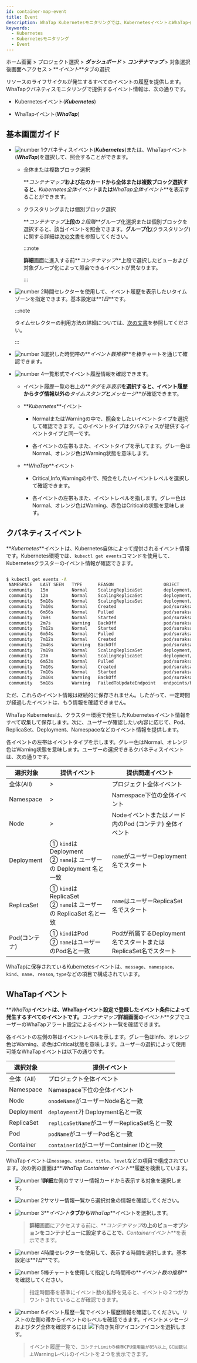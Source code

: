 ```yaml
---
id: container-map-event
title: Event
description: WhaTap Kubernetesモニタリングでは、KubernetesイベントとWhaTapイベントを提供します。
keywords:
  - Kubernetes
  - Kubernetesモニタリング
  - Event
---
```


ホーム画面 > プロジェクト選択 > **_ダッシュボード_** > **_コンテナマップ_** > 対象選択後<Cmdname sid="BTN07712" className="uitext" />画面へアクセス > **_イベント_**タブの選択

リソースのライフサイクルが発生するすべてのイベントの履歴を提供します。WhaTapクバネティスモニタリングで提供するイベント情報は、次の通りです。

- Kubernetesイベント(**_Kubernetes_**)

- WhaTapイベント(**_WhaTap_**)

## 基本画面ガイド

<ImgLang img='k8s-event-default3.png' desc='クバネティス詳細イベントタブ' />

- ![number 1](/img/number-01.png)クバネティスイベント(**_Kubernetes_**)または、WhaTapイベント(**_WhaTap_**)を選択して、照会することができます。 

  - 全体または複数ブロック選択

    **_コンテナマップ_**および左のカードから全体または複数ブロック選択すると、**_Kubernetes全体イベント_**または**_WhaTap全体イベント_**を表示することができます。

  - クラスタリングまたは個別ブロック選択

    **_コンテナマップ_**上段の**_２段階_**グループ化選択または個別ブロックを選択すると、該当イベントを照会できます。**グループ化**(クラスタリング)に関する詳細は[次の文書](container-group)を参照してください。

    :::note

    **詳細**画面に進入する前**_コンテナマップ_**上段で選択したビューおよび対象グループ化によって照会できるイベントが異なります。

    :::

- ![number 2](/img/number-02.png)時間セレクターを使用して、イベント履歴を表示したいタイムゾーンを指定できます。基本設定は**_1日_**です。

  :::note 

  タイムセレクターの利用方法の詳細については、[次の文書](usage-ui#timeselector)を参照してください。

  :::

- ![number 3](/img/number-03.png)選択した時間帯の**_イベント数推移_**を棒チャートを通じて確認できます。 

- ![number 4](/img/number-04.png)一覧形式でイベント履歴情報を確認できます。 

  - イベント履歴一覧の右上の**_タグを非表示_**を選択すると、イベント履歴からタグ情報以外の**_タイムスタンプ_**と**_メッセージ_**が確認できます。

  - **_Kubernetes_**イベント

    - <span class='k8s-normal'>Normal</span>または<span class='slow'>Warning</span>の中で、照会をしたいイベントタイプを選択して確認できます。このイベントタイプはクバネティスが提供するイベントタイプと同一です。

    - 各イベントの左帯もまた、イベントタイプを示してます。グレー色は<span class='k8s-normal'>Normal</span>、オレンジ色は<span class='slow'>Warning</span>状態を意味します。

  - **_WhaTap_**イベント

    - <span class='vslow'>Critical</span>,<span class='k8s-normal'>Info</span>,<span class='slow'>Warning</span>の中で、照会をしたいイベントレベルを選択して確認できます。

    - 各イベントの左帯もまた、イベントレベルを指します。グレー色は<span class='k8s-normal'>Normal</span>、オレンジ色は<span class='slow'>Warning</span>、赤色は<span class='vslow'>Critical</span>の状態を意味します。

## クバネティスイベント

**_Kubernetes_**イベントは、Kubernetes自体によって提供されるイベント情報です。Kubernetes環境では、`kubectl get events`コマンドを使用して、Kubernetesクラスターのイベント情報が確認できます。

```bash

$ kubectl get events -A
 NAMESPACE   LAST SEEN   TYPE      REASON                   OBJECT                            MESSAGE
 community   15m         Normal    ScalingReplicaSet        deployment/baekdusan              Scaled up replica set baekdusan-59554d4859 to 5
 community   12m         Normal    ScalingReplicaSet        deployment/suraksan               Scaled down replica set suraksan-66fc4bf889 to 3
 community   5m18s       Normal    ScalingReplicaSet        deployment/baekdusan              Scaled down replica set baekdusan-59554d4859 to 3
 community   7m10s       Normal    Created                  pod/suraksan-66fc4bf889-h2cw8     Created container suraksan
 community   6m56s       Normal    Pulled                   pod/suraksan-66fc4bf889-h2cw8     Container image "123456789123.dkr.ecr.ap-northeast-2.amazonaws.com/suraksan:0.48" already present on machine
 community   7m9s        Normal    Started                  pod/suraksan-66fc4bf889-h2cw8     Started container suraksan
 community   2m7s        Warning   BackOff                  pod/suraksan-66fc4bf889-h2cw8     Back-off restarting failed container
 community   7m12s       Normal    Started                  pod/suraksan-66fc4bf889-t27rp     Started container suraksan
 community   6m54s       Normal    Pulled                   pod/suraksan-66fc4bf889-t27rp     Container image "123456789123.dkr.ecr.ap-northeast-2.amazonaws.com/suraksan:0.48" already present on machine
 community   7m12s       Normal    Created                  pod/suraksan-66fc4bf889-t27rp     Created container suraksan
 community   2m46s       Warning   BackOff                  pod/suraksan-66fc4bf889-t27rp     Back-off restarting failed container
 community   7m19s       Normal    ScalingReplicaSet        deployment/mountain               Scaled up replica set mountain-6795bfbc54 to 5
 community   27m         Normal    ScalingReplicaSet        deployment/mountain               Scaled down replica set mountain-6795bfbc54 to 4
 community   6m53s       Normal    Pulled                   pod/suraksan-66fc4bf889-mjbsj     Container image "123456789123.dkr.ecr.ap-northeast-2.amazonaws.com/suraksan:0.48" already present on machine
 community   7m10s       Normal    Created                  pod/suraksan-66fc4bf889-mjbsj     Created container suraksan
 community   7m10s       Normal    Started                  pod/suraksan-66fc4bf889-mjbsj     Started container suraksan
 community   2m10s       Warning   BackOff                  pod/suraksan-66fc4bf889-mjbsj     Back-off restarting failed container
 community   5m18s       Warning   FailedToUpdateEndpoint   endpoints/baekdusan-svc           Failed to update endpoint community/baekdusan-svc: Operation cannot be fulfilled on endpoints "baekdusan-svc": the object has been modified; please apply your changes to the latest version and try again

```

ただ、これらのイベント情報は継続的に保存されません。したがって、一定時間が経過したイベントは、もう情報を確認できません。 

WhaTap Kubernetesは、クラスター環境で発生したKubernetesイベント情報をすべて収集して保存します。次に、ユーザーが確認したい内容に応じて、Pod、ReplicaSet、Deployment、Namespaceなどのイベント情報を提供します。

<ImgLang img='k8s-container-event-k8s-all.png' desc='Kubernetesイベント' />

各イベントの左帯はイベントタイプを示します。グレー色は<span class='k8s-normal'>Normal</span>、オレンジ色は<span class='slow'>Warning</span>状態を意味します。ユーザーの選択できるクバネティスイベントは、次の通りです。

| 選択対象           | 提供イベント                                                        | 提供関連イベント                                                         |
| -------------- | ------------------------------------------------------------- | ---------------------------------------------------------------- |
| 全体(All)        | >                                                             | プロジェクト全体イベント                                                     |
| Namespace      | >                                                             | Namespace下位の全体イベント                                               |
| Node           | >                                                             | Nodeイベントまたはノード内のPod (コンテナ) 全体イベント                                |
| Deployment     | ① `kind`は Deployment<br/>② `name`は ユーザーの Deployment 名と一致      | `name`がユーザーDeployment名でスタート                                      |
| ReplicaSet     | ① `kind`は ReplicaSet<br/>② `name`は ユーザーの ReplicaSet 名と一致      | `name`はユーザーReplicaSet名でスタート                                      |
| Pod(コンテナ)      | ① `kind`はPod<br/>② `name`はユーザーのPod名と一致                        | Podが所属するDeployment名でスタートまたはReplicaSet名でスタート                      |

WhaTapに保存されているKubernetesイベントは、`message`、`namespace`、`kind`、`name`、`reason`, `type`などの項目で構成されています。

## WhaTapイベント

**_WhaTap_**イベントは、WhaTapイベント設定で登録したイベント条件によって発生するすべてのイベントです。**_コンテナマップ_**詳細画面の**_イベント_**タブでユーザーのWhaTapアラート設定によるイベント一覧を確認できます。

<ImgLang img='k8s-container-event-wt-all.png' desc='WhaTapイベント' />

各イベントの左側の帯はイベントレベルを示します。グレー色は<span class='k8s-normal'>Info</span>、オレンジ色は<span class='slow'>Warning</span>、赤色は<span class='vslow'>Critical</span>状態を意味します。ユーザーの選択によって使用可能なWhaTapイベントは以下の通りです。

| 選択対象       | 提供イベント                                      |
| ---------- | ------------------------------------------- |
| 全体（All）    | プロジェクト全体イベント                                |
| Namespace  | Namespace下位の全体イベント                          |
| Node       | `onodeName`がユーザーNode名と一致                    |
| Deployment | `deployment`가 Deployment名と一致                |
| ReplicaSet | `replicaSetName`がユーザーReplicaSet名と一致         |
| Pod        | `podName`がユーザーPod名と一致                       |
| Container  | `containerId`がユーザーContainer IDと一致           |

WhaTapイベントは`message`、`status`、`title`、`level`などの項目で構成されています。次の例の画面は**_WhaTap Containterイベント_**履歴を検索しています。

<ImgLang img="k8s-container-event-wt.png" desc="クバネティスWhaTapイベント" />

- ![number 1](/img/number-01.png)**詳細**左側のサマリー情報カードから表示する対象を選択します。

- ![number 2](/img/number-02.png)サマリー情報一覧から選択対象の情報を確認してください。

- ![number 3](/img/number-03.png)**_イベント_**タブから**_WhaTap_**イベントを選択します。 

  > **詳細**画面にアクセスする前に、**_コンテナマップ_**の上のビューオプションをコンテナビューに設定することで、**_Containerイベント_**を表示できます。

- ![number 4](/img/number-04.png)時間セレクターを使用して、表示する時間を選択します。基本設定は**_1日_**です。

- ![number 5](/img/number-05.png)棒チャートを使用して指定した時間帯の**_イベント数の推移_**を確認してください。

  > 指定時間帯を基準にイベント数の推移を見ると、イベントの２つがカウントされていることが確認できます。 

- ![number 6](/img/number-06.png)イベント履歴一覧でイベント履歴情報を確認してください。リストの左側の帯からイベントのレベルを確認できます。イベントメッセージおよびタグ全体を確認するには ![下向き矢印アイコン](/img/ic-caret-down.svg)アイコンを選択します。

  > イベント履歴一覧で、`コンテナLimitの標準CPU使用量が85%以上`, `GC回数以上`<span class='slow'>Warning</span>レベルのイベントを２つを表示できます。 
